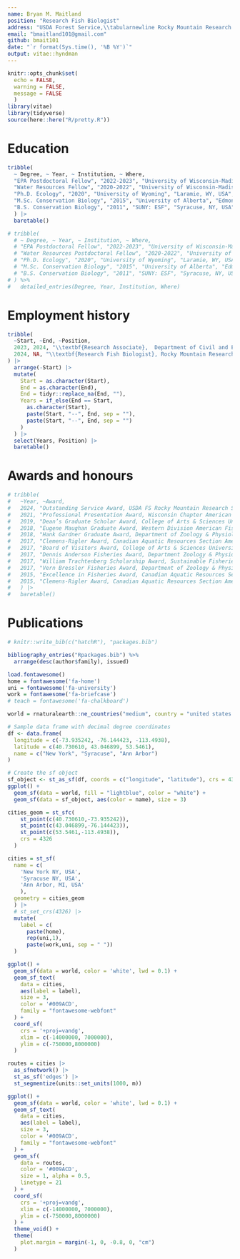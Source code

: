 ```yaml
---
name: Bryan M. Maitland
position: "Research Fish Biologist"
address: "USDA Forest Service,\\tabularnewline Rocky Mountain Research Station, Boise, ID, USA"
email: "bmaitland101@gmail.com"
github: bmait101
date: "`r format(Sys.time(), '%B %Y')`"
output: vitae::hyndman
---
```


```r
knitr::opts_chunk$set(
  echo = FALSE, 
  warning = FALSE, 
  message = FALSE
  )
library(vitae)
library(tidyverse)
source(here::here("R/pretty.R"))
```

# Education

```r
tribble(
  ~ Degree, ~ Year, ~ Institution, ~ Where,
  "EPA Postdoctoral Fellow", "2022-2023", "University of Wisconsin-Madison", "Madison, WI, USA",
  "Water Resources Fellow", "2020-2022", "University of Wisconsin-Madison", "Madison, WI, USA",
  "Ph.D. Ecology", "2020", "University of Wyoming", "Laramie, WY, USA",
  "M.Sc. Conservation Biology", "2015", "University of Alberta", "Edmonton, AB, CAN",
  "B.S. Conservation Biology", "2011", "SUNY: ESF", "Syracuse, NY, USA"
  ) |> 
  baretable()

# tribble(
  # ~ Degree, ~ Year, ~ Institution, ~ Where,
  # "EPA Postdoctoral Fellow", "2022-2023", "University of Wisconsin-Madison", "Madison, WI, USA",
  # "Water Resources Postdoctoral Fellow", "2020-2022", "University of Wisconsin-Madison", "Madison, WI, USA",
  # "Ph.D. Ecology", "2020", "University of Wyoming", "Laramie, WY, USA",
  # "M.Sc. Conservation Biology", "2015", "University of Alberta", "Edmonton, AB, CAN",
  # "B.S. Conservation Biology", "2011", "SUNY: ESF", "Syracuse, NY, USA"
# ) %>% 
#   detailed_entries(Degree, Year, Institution, Where)
```

# Employment history

```r
tribble(
  ~Start, ~End, ~Position,
  2023, 2024, "\\textbf{Research Associate},  Department of Civil and Environmental Engineering, University of Wisconsin-Madison",
  2024, NA, "\\textbf{Research Fish Biologist}, Rocky Mountain Research Station, USDA Forest Service",
) |>
  arrange(-Start) |>
  mutate(
    Start = as.character(Start),
    End = as.character(End),
    End = tidyr::replace_na(End, ""),
    Years = if_else(End == Start,
      as.character(Start),
      paste(Start, "--", End, sep = ""),
      paste(Start, "--", End, sep = "")
    )
  ) |>
  select(Years, Position) |>
  baretable()
```


# Awards and honours

```r
# tribble(
#   ~Year, ~Award,
#   2024, "Outstanding Service Award, USDA FS Rocky Mountain Research Station",
#   2021, "Professional Presentation Award, Wisconsin Chapter American Fisheries Society",
#   2019, "Dean’s Graduate Scholar Award, College of Arts & Sciences University of Wyoming",
#   2018, "Eugene Maughan Graduate Award, Western Division American Fisheries Society",
#   2018, "Hank Gardner Graduate Award, Department of Zoology & Physiology University of Wyoming",
#   2017, "Clemens-Rigler Award, Canadian Aquatic Resources Section American Fisheries Society",
#   2017, "Board of Visitors Award, College of Arts & Sciences University of Wyoming",
#   2017, "Dennis Anderson Fisheries Award, Department Zoology & Physiology University of Wyoming ",
#   2017, "William Trachtenberg Scholarship Award, Sustainable Fisheries Foundation",
#   2017, "Vern Bressler Fisheries Award, Department of Zoology & Physiology University of Wyoming",
#   2015, "Excellence in Fisheries Award, Canadian Aquatic Resources Section American Fisheries Society",
#   2015, "Clemens-Rigler Award, Canadian Aquatic Resources Section American Fisheries Society"
#   ) |>
#   baretable()
```


# Publications

```r
# knitr::write_bib(c("hatchR"), "packages.bib")

bibliography_entries("Rpackages.bib") %>%
  arrange(desc(author$family), issued)
```


```r
load.fontawesome()
home = fontawesome('fa-home')
uni = fontawesome('fa-university')
work = fontawesome('fa-briefcase')
# teach = fontawesome('fa-chalkboard')

world = rnaturalearth::ne_countries("medium", country = "united states of america", returnclass = 'sf')

# Sample data frame with decimal degree coordinates
df <- data.frame(
  longitude = c(-73.935242, -76.144423, -113.4938),
  latitude = c(40.730610, 43.046899, 53.5461),
  name = c("New York", "Syracuse", "Ann Arbor")
)

# Create the sf object
sf_object <- st_as_sf(df, coords = c("longitude", "latitude"), crs = 4326)
ggplot() + 
  geom_sf(data = world, fill = "lightblue", color = "white") +
  geom_sf(data = sf_object, aes(color = name), size = 3) 

cities_geom = st_sfc(
    st_point(c(40.730610,-73.935242)),
    st_point(c(43.046899,-76.144423)),
    st_point(c(53.5461,-113.4938)), 
    crs = 4326
  ) 

cities = st_sf(
  name = c(
    'New York NY, USA',
    'Syracuse NY, USA',
    'Ann Arbor, MI, USA'
    ),
  geometry = cities_geom
  ) |>
  # st_set_crs(4326) |>
  mutate(
    label = c(
      paste(home),
      rep(uni,1),
      paste(work,uni, sep = " "))
  )

ggplot() +
  geom_sf(data = world, color = 'white', lwd = 0.1) +
  geom_sf_text(
    data = cities,
    aes(label = label),
    size = 3,
    color = '#009ACD',
    family = "fontawesome-webfont"
  ) +
  coord_sf(
    crs = '+proj=vandg',
    xlim = c(-14000000, 7000000),
    ylim = c(-750000,8000000)
  )

routes = cities |> 
  as_sfnetwork() |> 
  st_as_sf('edges') |> 
  st_segmentize(units::set_units(1000, m))

ggplot() +
  geom_sf(data = world, color = 'white', lwd = 0.1) +
  geom_sf_text(
    data = cities,
    aes(label = label),
    size = 3,
    color = '#009ACD',
    family = "fontawesome-webfont"
  ) +
  geom_sf(
    data = routes,
    color = '#009ACD',
    size = 1, alpha = 0.5,
    linetype = 21
  ) +
  coord_sf(
    crs = '+proj=vandg',
    xlim = c(-14000000, 7000000),
    ylim = c(-750000,8000000)
  ) +
  theme_void() +
  theme(
    plot.margin = margin(-1, 0, -0.8, 0, "cm")
  )
```
